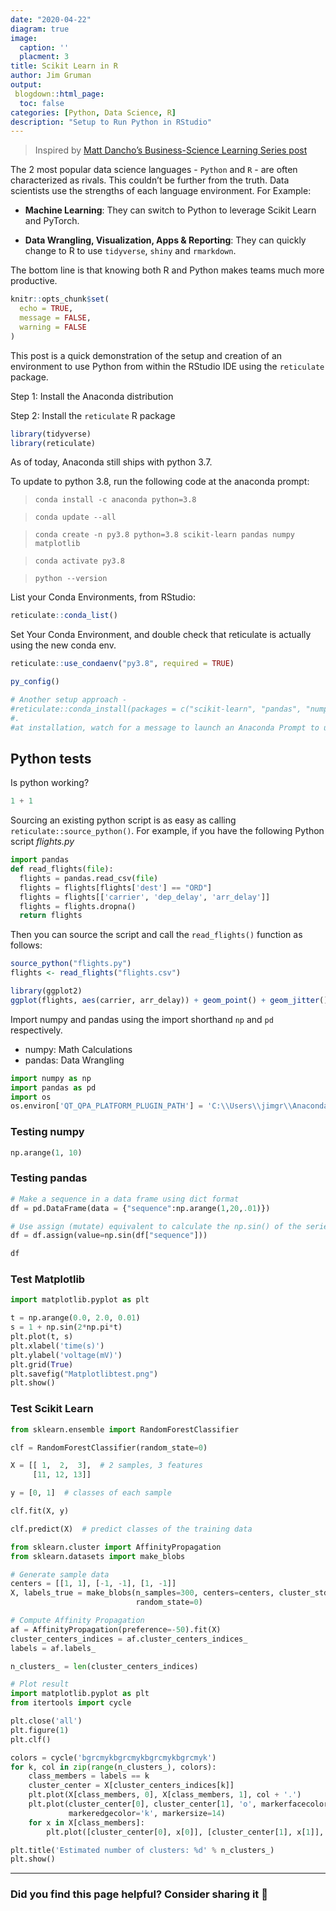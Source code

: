 ```yaml
---
date: "2020-04-22"
diagram: true
image: 
  caption: ''
  placment: 3
title: Scikit Learn in R
author: Jim Gruman
output: 
 blogdown::html_page:
  toc: false
categories: [Python, Data Science, R]
description: "Setup to Run Python in RStudio" 
---
```


>Inspired by [Matt Dancho's Business-Science Learning Series post](https://www.business-science.io/learn-r/2020/04/20/setup-python-in-r-with-rmarkdown.html)

The 2 most popular data science languages - `Python` and `R` - are often characterized as rivals. This couldn’t be further from the truth. Data scientists use the strengths of each language environment. For Example:

- **Machine Learning**: They can switch to Python to leverage Scikit Learn and PyTorch.

- **Data Wrangling, Visualization, Apps & Reporting**: They can quickly change to R to use `tidyverse`, `shiny` and `rmarkdown`.

The bottom line is that knowing both R and Python makes teams much more productive. 

```r
knitr::opts_chunk$set(
  echo = TRUE,
  message = FALSE,
  warning = FALSE
)
```

This post is a quick demonstration of the setup and creation of an environment to use Python from within the RStudio IDE using the `reticulate` package.

Step 1: Install the Anaconda distribution

Step 2: Install the `reticulate` R package

```r
library(tidyverse)
library(reticulate)
```

As of today, Anaconda still ships with python 3.7.

To update to python 3.8, run the following code at the anaconda prompt:

>`conda install -c anaconda python=3.8`

>`conda update --all`

>`conda create -n py3.8 python=3.8 scikit-learn pandas numpy matplotlib`

>`conda activate py3.8`

>`python --version`

List your Conda Environments, from RStudio:

```r
reticulate::conda_list()

```

Set Your Conda Environment, and double check that reticulate is actually using the new conda env.

```r
reticulate::use_condaenv("py3.8", required = TRUE)

py_config()

# Another setup approach -
#reticulate::conda_install(packages = c("scikit-learn", "pandas", "numpy", "matplotlib"))
#.
#at installation, watch for a message to launch an Anaconda Prompt to update conda by typing "conda update -n base -c defaults conda"
```

## Python tests

Is python working?

```python
1 + 1

```


Sourcing an existing python script is as easy as calling `reticulate::source_python()`. For example, if you have the following Python script *flights.py*

```python
import pandas
def read_flights(file):
  flights = pandas.read_csv(file)
  flights = flights[flights['dest'] == "ORD"]
  flights = flights[['carrier', 'dep_delay', 'arr_delay']]
  flights = flights.dropna()
  return flights
```

Then you can source the script and call the `read_flights()` function as follows:

```r
source_python("flights.py")
flights <- read_flights("flights.csv")

library(ggplot2)
ggplot(flights, aes(carrier, arr_delay)) + geom_point() + geom_jitter()
```

Import numpy and pandas using the import shorthand `np` and `pd` respectively. 

- numpy: Math Calculations
- pandas: Data Wrangling

```python
import numpy as np
import pandas as pd
import os
os.environ['QT_QPA_PLATFORM_PLUGIN_PATH'] = 'C:\\Users\\jimgr\\Anaconda3\\Library\\plugins\\platforms'
```

### Testing numpy

```python
np.arange(1, 10)
```

### Testing pandas

```python
# Make a sequence in a data frame using dict format
df = pd.DataFrame(data = {"sequence":np.arange(1,20,.01)})

# Use assign (mutate) equivalent to calculate the np.sin() of the series
df = df.assign(value=np.sin(df["sequence"]))

df
```

### Test Matplotlib

```python
import matplotlib.pyplot as plt

t = np.arange(0.0, 2.0, 0.01)
s = 1 + np.sin(2*np.pi*t)
plt.plot(t, s)
plt.xlabel('time(s)')
plt.ylabel('voltage(mV)')
plt.grid(True)
plt.savefig("Matplotlibtest.png")
plt.show()
```

### Test Scikit Learn

```python
from sklearn.ensemble import RandomForestClassifier

clf = RandomForestClassifier(random_state=0)

X = [[ 1,  2,  3],  # 2 samples, 3 features
     [11, 12, 13]]

y = [0, 1]  # classes of each sample

clf.fit(X, y)

clf.predict(X)  # predict classes of the training data
```


```python
from sklearn.cluster import AffinityPropagation
from sklearn.datasets import make_blobs

# Generate sample data
centers = [[1, 1], [-1, -1], [1, -1]]
X, labels_true = make_blobs(n_samples=300, centers=centers, cluster_std=0.5,
                            random_state=0)

# Compute Affinity Propagation
af = AffinityPropagation(preference=-50).fit(X)
cluster_centers_indices = af.cluster_centers_indices_
labels = af.labels_

n_clusters_ = len(cluster_centers_indices)

# Plot result
import matplotlib.pyplot as plt
from itertools import cycle

plt.close('all')
plt.figure(1)
plt.clf()

colors = cycle('bgrcmykbgrcmykbgrcmykbgrcmyk')
for k, col in zip(range(n_clusters_), colors):
    class_members = labels == k
    cluster_center = X[cluster_centers_indices[k]]
    plt.plot(X[class_members, 0], X[class_members, 1], col + '.')
    plt.plot(cluster_center[0], cluster_center[1], 'o', markerfacecolor=col,
             markeredgecolor='k', markersize=14)
    for x in X[class_members]:
        plt.plot([cluster_center[0], x[0]], [cluster_center[1], x[1]], col)

plt.title('Estimated number of clusters: %d' % n_clusters_)
plt.show()
```

----

### Did you find this page helpful? Consider sharing it 🙌



